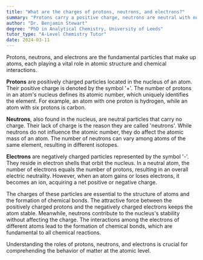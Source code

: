 ```yaml
---
title: "What are the charges of protons, neutrons, and electrons?"
summary: "Protons carry a positive charge, neutrons are neutral with no charge, and electrons possess a negative charge, forming the fundamental components of atomic structure."
author: "Dr. Benjamin Stewart"
degree: "PhD in Analytical Chemistry, University of Leeds"
tutor_type: "A-Level Chemistry Tutor"
date: 2024-03-11
---
```


Protons, neutrons, and electrons are the fundamental particles that make up atoms, each playing a vital role in atomic structure and chemical interactions.

**Protons** are positively charged particles located in the nucleus of an atom. Their positive charge is denoted by the symbol '+'. The number of protons in an atom's nucleus defines its atomic number, which uniquely identifies the element. For example, an atom with one proton is hydrogen, while an atom with six protons is carbon.

**Neutrons**, also found in the nucleus, are neutral particles that carry no charge. Their lack of charge is the reason they are called 'neutrons'. While neutrons do not influence the atomic number, they do affect the atomic mass of an atom. The number of neutrons can vary among atoms of the same element, resulting in different isotopes.

**Electrons** are negatively charged particles represented by the symbol '-'. They reside in electron shells that orbit the nucleus. In a neutral atom, the number of electrons equals the number of protons, resulting in an overall electric neutrality. However, when an atom gains or loses electrons, it becomes an ion, acquiring a net positive or negative charge.

The charges of these particles are essential to the structure of atoms and the formation of chemical bonds. The attractive force between the positively charged protons and the negatively charged electrons keeps the atom stable. Meanwhile, neutrons contribute to the nucleus's stability without affecting the charge. The interactions among the electrons of different atoms lead to the formation of chemical bonds, which are fundamental to all chemical reactions. 

Understanding the roles of protons, neutrons, and electrons is crucial for comprehending the behavior of matter at the atomic level.
    